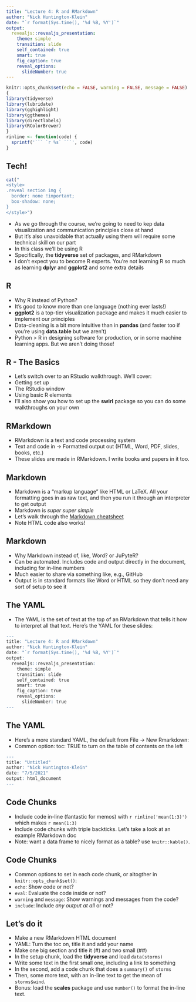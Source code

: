 ```yaml
---
title: "Lecture 4: R and RMarkdown"
author: "Nick Huntington-Klein"
date: "`r format(Sys.time(), '%d %B, %Y')`"
output:   
  revealjs::revealjs_presentation:
    theme: simple
    transition: slide
    self_contained: true
    smart: true
    fig_caption: true
    reveal_options:
      slideNumber: true
---
```


```r
knitr::opts_chunk$set(echo = FALSE, warning = FALSE, message = FALSE)
{
library(tidyverse)
library(lubridate)
library(gghighlight)
library(ggthemes)
library(directlabels)
library(RColorBrewer)
}
rinline <- function(code) {
  sprintf('``` `r %s` ```', code)
}
```

## Tech!

```r
cat("
<style>
.reveal section img {
  border: none !important;
  box-shadow: none;
}
</style>")
```

- As we go through the course, we're going to need to kep data visualization and communication principles close at hand
- But it's also unavoidable that actually using them will require some technical skill on our part
- In this class we'll be using R
- Specifically, the **tidyverse** set of packages, and RMarkdown
- I don't expect you to become R experts. You're not learning R so much as learning **dplyr** and **ggplot2** and some extra details

## R

- Why R instead of Python?
- It's good to know more than one language (nothing ever lasts!)
- **ggplot2** is a top-tier visualization package and makes it much easier to implement our principles
- Data-cleaning is a bit more intuitive than in **pandas** (and faster too if you're using **data.table** but we aren't)
- Python > R in designing software for production, or in some machine learning apps. But we aren't doing those!

## R - The Basics

- Let's switch over to an RStudio walkthrough. We'll cover:
- Getting set up
- The RStudio window
- Using basic R elements
- I'll also show you how to set up the **swirl** package so you can do some walkthroughs on your own

## RMarkdown

- RMarkdown is a text and code processing system
- Text and code in -> Formatted output out (HTML, Word, PDF, slides, books, etc.)
- These slides are made in RMarkdown. I write books and papers in it too.

## Markdown

- Markdown is a "markup language" like HTML or LaTeX. All your formatting goes in as raw text, and then you run it through an interpreter to get output
- Markdown is *super super simple*
- Let's walk through the [Markdown cheatsheet](https://github.com/adam-p/markdown-here/wiki/Markdown-Cheatsheet)
- Note HTML code also works!

## Markdown

- Why Markdown instead of, like, Word? or JuPyteR?
- Can be automated. Includes code and output directly in the document, including for in-line numbers
- Much easier to share via something like, e.g., GitHub
- Output is in standard formats like Word or HTML so they don't need any sort of setup to see it

## The YAML

- The YAML is the set of text at the top of an RMarkdown that tells it how to interpret all that text. Here's the YAML for these slides:

```r
---
title: "Lecture 4: R and RMarkdown"
author: "Nick Huntington-Klein"
date: "`r format(Sys.time(), '%d %B, %Y')`"
output:   
  revealjs::revealjs_presentation:
    theme: simple
    transition: slide
    self_contained: true
    smart: true
    fig_caption: true
    reveal_options:
      slideNumber: true
---
```

## The YAML

- Here's a more standard YAML, the default from File -> New Rmarkdown:
- Common option: toc: TRUE to turn on the table of contents on the left

```r
---
title: "Untitled"
author: "Nick Huntington-Klein"
date: "7/5/2021"
output: html_document
---
```

## Code Chunks

- Include code in-line (fantastic for memos) with `r rinline('mean(1:3)')` which makes `r mean(1:3)`
- Include code chunks with triple backticks. Let's take a look at an example RMarkdown doc
- Note: want a data frame to nicely format as a table? use `knitr::kable()`.

## Code Chunks

- Common options to set in each code chunk, or altogther in `knitr::opts_chunk$set()`:
- `echo`: Show code or not?
- `eval`: Evaluate the code inside or not?
- `warning` and `message`: Show warnings and messages from the code?
- `include`: Include *any output at all* or not?

## Let's do it

- Make a new RMarkdown HTML document
- YAML: Turn the toc on, title it and add your name
- Make one big section and title it (#) and two small (##)
- In the setup chunk, load the **tidyverse** and load `data(storms)`
- Write some text in the first small one, including a link to something
- In the second, add a code chunk that does a `summary()` of `storms`
- Then, some more text, with an in-line text to get the mean of `storms$wind`.
- Bonus: load the **scales** package and use `number()` to format the in-line text.